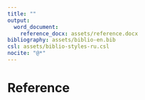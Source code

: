 ```yaml
---
title: ""
output: 
  word_document:
    reference_docx: assets/reference.docx
bibliography: assets/biblio-en.bib
csl: assets/biblio-styles-ru.csl
nocite: "@*"
---
```


# Reference

<div id="refs"></div>
